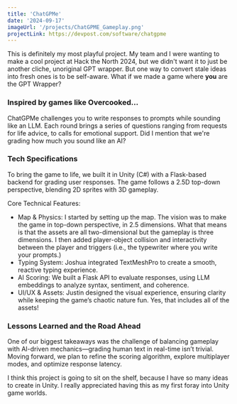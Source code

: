 ```yaml
---
title: 'ChatGPMe'
date: '2024-09-17'
imageUrl: '/projects/ChatGPME_Gameplay.png'
projectLink: https://devpost.com/software/chatgpme
---
```


This is definitely my most playful project. My team and I were wanting to make a cool project at Hack the North 2024, but we didn't want it to just be another cliche, unoriginal GPT wrapper. But one way to convert stale ideas into fresh ones is to be self-aware. What if we made a game where **you** are the GPT Wrapper?

### Inspired by games like Overcooked...

ChatGPMe challenges you to write responses to prompts while sounding like an LLM. Each round brings a series of questions ranging from requests for life advice, to calls for emotional support. Did I mention that we're grading how much you sound like an AI?

### Tech Specifications

To bring the game to life, we built it in Unity (C#) with a Flask-based backend for grading user responses. The game follows a 2.5D top-down perspective, blending 2D sprites with 3D gameplay.

Core Technical Features:

-   Map & Physics: I started by setting up the map. The vision was to make the game in top-down perspective, in 2.5 dimensions. What that means is that the assets are all two-dimensional but the gameplay is three dimensions. I then added player-object collision and interactivity between the player and triggers (i.e., the typewriter where you write your prompts.)
-   Typing System: Joshua integrated TextMeshPro to create a smooth, reactive typing experience.
-   AI Scoring: We built a Flask API to evaluate responses, using LLM embeddings to analyze syntax, sentiment, and coherence.
-   UI/UX & Assets: Justin designed the visual experience, ensuring clarity while keeping the game’s chaotic nature fun. Yes, that includes all of the assets!

### Lessons Learned and the Road Ahead

One of our biggest takeaways was the challenge of balancing gameplay with AI-driven mechanics—grading human text in real-time isn’t trivial. Moving forward, we plan to refine the scoring algorithm, explore multiplayer modes, and optimize response latency.

I think this project is going to sit on the shelf, because I have so many ideas to create in Unity. I really appreciated having this as my first foray into Unity game worlds.
